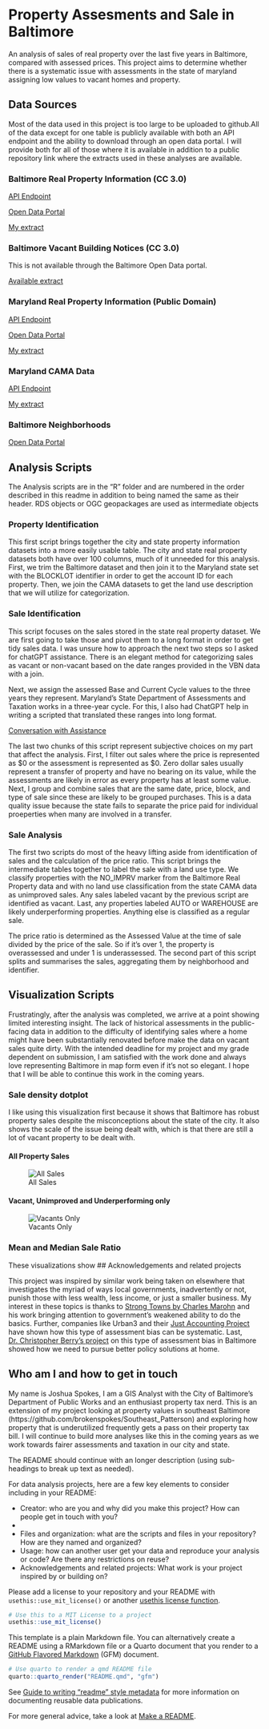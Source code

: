 # Property Assesments and Sale in Baltimore

An analysis of sales of real property over the last five years in Baltimore, compared
with assessed prices. This project aims to determine whether there is a systematic
issue with assessments in the state of maryland assigning low values to vacant homes
and property.

## Data Sources

Most of the data used in this project is too large to be uploaded to github.All of
the data except for one table is publicly available with both an API endpoint
and the ability to download through an open data portal. I will provide both for
all of those where it is available in addition to a public repository link where
the extracts used in these analyses are available.

### Baltimore Real Property Information (CC 3.0)

[API Endpoint](https://geodata.baltimorecity.gov/egis/rest/services/CityView/Realproperty_OB/FeatureServer/0)

[Open Data Portal](https://data.baltimorecity.gov/datasets/baltimore::real-property-information-2/about)

[My extract](https://doi.org/10.5281/zenodo.14498393)

### Baltimore Vacant Building Notices (CC 3.0)

This is not available through the Baltimore Open Data portal.

[Available extract](https://doi.org/10.5281/zenodo.14497481)

### Maryland Real Property Information (Public Domain)

[API Endpoint](https://geodata.md.gov/imap/rest/services/PlanningCadastre/MD_ParcelBoundaries/MapServer/0)

[Open Data Portal](https://opendata.maryland.gov/Business-and-Economy/Maryland-Real-Property-Assessments_Hidden-Property/ed4q-f8tm/about_data)

[My extract](https://doi.org/10.5281/zenodo.14498401)

### Maryland CAMA Data

[API Endpoint](https://geodata.md.gov/imap/rest/services/PlanningCadastre/MD_ComputerAssistedMassAppraisal/MapServer)

[My extract](https://doi.org/10.5281/zenodo.14498436)

### Baltimore Neighborhoods

[Open Data Portal](https://data.baltimorecity.gov/datasets/baltimore::neighborhood-statistical-area-nsa-boundaries/about)

## Analysis Scripts

The Analysis scripts are in the "R" folder and are numbered in the order described
in this readme in addition to being named the same as their header. RDS objects or
OGC geopackages are used as intermediate objects 

### Property Identification

This first script brings together the city and state property information datasets
into a more easily usable table. The city and state real property datasets both have
over 100 columns, much of it unneeded for this analysis. First, we trim the Baltimore
dataset and then join it to the Maryland state set with the BLOCKLOT identifier in
order to get the account ID for each property. Then, we join the CAMA datasets to
get the land use description that we will utilize for categorization.

### Sale Identification

This script focuses on the sales stored in the state real property dataset. We are
first going to take those and pivot them to a long format in order to get tidy sales
data. I was unsure how to approach the next two steps so I asked for chatGPT assistance.
There is an elegant method for categorizing sales as vacant or non-vacant based on
the date ranges provided in the VBN data with a join.

Next, we assign the assessed Base and Current Cycle values to the three years they
represent. Maryland's State Department of Assessments and Taxation works in a three-year
cycle. For this, I also had ChatGPT help in writing a scripted that translated these
ranges into long format.

[Conversation with Assistance](https://chatgpt.com/share/675f4586-a0cc-8010-8570-52b9856d12c8)

The last two chunks of this script represent subjective choices on my part that affect
the analysis. First, I filter out sales where the price is represented as $0 or the
assessment is represented as $0. Zero dollar sales usually represent a transfer of
property and have no bearing on its value, while the assessments are likely in error
as every property has at least some value. Next, I group and combine sales that are
the same date, price, block, and type of sale since these are likely to be grouped
purchases. This is a data quality issue because the state fails to separate the price
paid for individual proeperties when many are involved in a transfer.

### Sale Analysis

The first two scripts do most of the heavy lifting aside from identification of sales
and the calculation of the price ratio. This script brings the intermediate tables
together to label the sale with a land use type. We classify properties with the NO_IMPRV
marker from the Baltimore Real Property data and with no land use classification from
the state CAMA data as unimproved sales. Any sales labeled vacant by the previous script
are identified as vacant. Last, any properties labeled AUTO or WAREHOUSE are likely
underperforming properties. Anything else is classified as a regular sale.

The price ratio is determined as the Assessed Value at the time of sale divided by
the price of the sale. So if it's over 1, the property is overassessed and under 1
is underassessed. The second part of this script splits and summarises the sales, aggregating
them by neighborhood and identifier.

## Visualization Scripts

Frustratingly, after the analysis was completed, we arrive at a point showing limited
interesting insight. The lack of historical assessments in the public-facing data
in addition to the difficulty of identifying sales where a home might have been substantially
renovated before make the data on vacant sales quite dirty. With the intended deadline
for my project and my grade dependent on submission, I am satisfied with the work
done and always love representing Baltimore in map form even if it's not so elegant.
I hope that I will be able to continue this work in the coming years.

### Sale density dotplot

I like using this visualization first because it shows that Baltimore has robust
property sales despite the misconceptions about the state of the city. It also shows
the scale of the issue being dealt with, which is that there are still a lot of vacant
property to be dealt with.

#### All Property Sales

![All Sales](Images/rdeck_dotplot.png)

#### Vacant, Unimproved and Underperforming only

![Vacants Only](Images/vacants_only_dotplot.png)

### Mean and Median Sale Ratio

These visualizations show 
## Acknowledgements and related projects

This project was inspired by similar work being taken on elsewhere that investigates
the myriad of ways local governments, inadvertently or not, punish those with less
wealth, less income, or just a smaller business. My interest in these topics is thanks
to [Strong Towns by Charles Marohn](https://www.strongtowns.org/) and his work bringing
attention to government's weakened ability to do the basics. Further, companies like
Urban3 and their [Just Accounting Project](https://www.justaccounting.org/) have shown how this type of assessment bias
can be systematic. Last, [Dr. Christopher Berry's project](https://s3.us-east-2.amazonaws.com/propertytaxdata.uchicago.edu/nationwide_reports/web/Baltimore%20city_Maryland.html#5_who_is_over-assessed) on this type of assessment
bias in Baltimore showed how we need to pursue better policy solutions at home. 


## Who am I and how to get in touch

My name is Joshua Spokes, I am a GIS Analyst with the City of Baltimore's Department
of Public Works and an enthusiast property tax nerd. This is an extension of my project
looking at property values in southeast Baltimore (https://github.com/brokenspokes/Southeast_Patterson)
and exploring how property that is underutilized frequently gets a pass on their
property tax bill. I will continue to build more analyses like this in the coming
years as we work towards fairer assessments and taxation in our city and state.

The README should continue with an longer description (using sub-headings to break up text as needed).

For data analysis projects, here are a few key elements to consider including in your README:

- Creator: who are you and why did you make this project? How can people get in touch with you?
- 
- Files and organization: what are the scripts and files in your repository? How are they named and organized?
- Usage: how can another user get your data and reproduce your analysis or code? Are there any restrictions on reuse?
- Acknowledgements and related projects: What work is your project inspired by or building on?

Please add a license to your repository and your README with `usethis::use_mit_license()` or another [usethis license function](https://usethis.r-lib.org/reference/licenses.html).

```r
# Use this to a MIT License to a project 
usethis::use_mit_license()
```

This template is a plain Markdown file. You can alternatively create a README using a RMarkdown file or a Quarto document that you render to a [GitHub Flavored Markdown](https://quarto.org/docs/output-formats/gfm.html) (GFM) document.

```r
# Use quarto to render a qmd README file
quarto::quarto_render("README.qmd", "gfm")
```

See [Guide to writing “readme” style metadata](https://data.research.cornell.edu/data-management/sharing/readme/) for more information on documenting reusable data publications.

For more general advice, take a look at [Make a README](https://www.makeareadme.com/).

